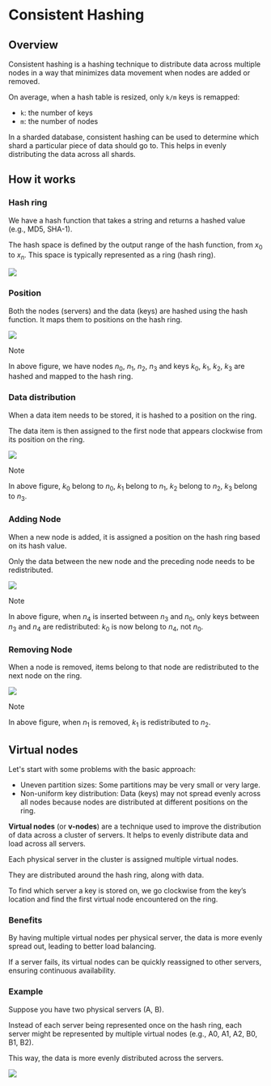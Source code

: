 # Consistent Hashing

## Overview

Consistent hashing is a hashing technique to distribute data across multiple nodes in a way that minimizes data movement when nodes are added or removed.

On average, when a hash table is resized, only `k/m` keys is remapped:
- `k`: the number of keys
- `m`: the number of nodes

In a sharded database, consistent hashing can be used to determine which shard a particular piece of data should go to. This helps in evenly distributing the data across all shards.


## How it works

### Hash ring

We have a hash function that takes a string and returns a hashed value (e.g., MD5, SHA-1).

The hash space is defined by the output range of the hash function, from $x_0$ to $x_n$. This space is typically represented as a ring (hash ring).

![](./consistent-hashing/hash-ring.drawio.svg)

### Position

Both the nodes (servers) and the data (keys) are hashed using the hash function. It maps them to positions on the hash ring.

![](./consistent-hashing/nodes.drawio.svg)

> [!NOTE]
> In above figure, we have nodes $n_0$, $n_1$, $n_2$, $n_3$ and keys $k_0$, $k_1$, $k_2$, $k_3$ are hashed and mapped to the hash ring.

### Data distribution

When a data item needs to be stored, it is hashed to a position on the ring.

The data item is then assigned to the first node that appears clockwise from its position on the ring.

![](./consistent-hashing/item-location.drawio.svg)

> [!NOTE]
> In above figure, $k_0$ belong to $n_0$, $k_1$ belong to $n_1$, $k_2$ belong to $n_2$, $k_3$ belong to $n_3$.

### Adding Node

When a new node is added, it is assigned a position on the hash ring based on its hash value.

Only the data between the new node and the preceding node needs to be redistributed.

![](./consistent-hashing/add-node.drawio.svg)

> [!NOTE]
> In above figure, when $n_4$ is inserted between $n_3$ and $n_0$, only keys between $n_3$ and $n_4$ are redistributed: $k_0$ is now belong to $n_4$, not $n_0$.

### Removing Node

When a node is removed, items belong to that node are redistributed to the next node on the ring.

![](./consistent-hashing/remove-node.drawio.svg)

> [!NOTE]
> In above figure, when $n_1$ is removed, $k_1$ is redistributed to $n_2$.


## Virtual nodes

Let's start with some problems with the basic approach:
- Uneven partition sizes: Some partitions may be very small or very large.
- Non-uniform key distribution: Data (keys) may not spread evenly across all nodes because nodes are distributed at different positions on the ring.

**Virtual nodes** (or **v-nodes**) are a technique used to improve the distribution of data across a cluster of servers. It helps to evenly distribute data and load across all servers.

Each physical server in the cluster is assigned multiple virtual nodes.

They are distributed around the hash ring, along with data.

To find which server a key is stored on, we go clockwise from the key’s location and find the first virtual node encountered on the ring.


### Benefits

By having multiple virtual nodes per physical server, the data is more evenly spread out, leading to better load balancing.

If a server fails, its virtual nodes can be quickly reassigned to other servers, ensuring continuous availability.


### Example

Suppose you have two physical servers (A, B).

Instead of each server being represented once on the hash ring, each server might be represented by multiple virtual nodes (e.g., A0, A1, A2, B0, B1, B2).

This way, the data is more evenly distributed across the servers.

![](./consistent-hashing/virtual-nodes.drawio.svg)
